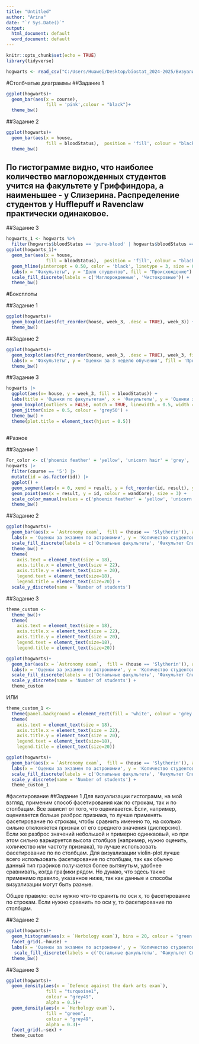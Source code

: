 ```yaml
---
title: "Untitled"
author: "Arina"
date: "`r Sys.Date()`"
output:
  html_document: default
  word_document: default
---
```


```r
knitr::opts_chunk$set(echo = TRUE)
library(tidyverse)
```

```r
hogwarts <- read_csv("C:/Users/Huawei/Desktop/biostat_2024-2025/Визуализация/data/hogwarts_2024.csv")
```
#Столбчатые диаграммы
##Задание 1
```r
ggplot(hogwarts)+
  geom_bar(aes(x = course),
               fill = 'pink',colour = "black")+ 
  theme_bw()
```
##Задание 2
```r
ggplot(hogwarts)+
  geom_bar(aes(x = house,
               fill = bloodStatus),  position = 'fill', colour = "black")+
  theme_bw()
```
## По гистограмме видно, что наиболее количество маглорожденных студентов учится на факультете у Гриффиндора, а наименьшее - у Слизерина. Распределение студентов у Hufflepuff и Ravenclaw практически одинаковое. 



##Задание 3
```r
hogwarts_1 <- hogwarts %>%
  filter(hogwarts$bloodStatus == 'pure-blood' | hogwarts$bloodStatus == 'muggle-born')
ggplot(hogwarts_1)+
  geom_bar(aes(x = house,
               fill = bloodStatus),  position = 'fill', colour = "black")+
  geom_hline(yintercept = 0.50, color = 'black', linetype = 3, size = 0.8)+
  labs(x = "Факультеты", y = "Доля студентов", fill = "Происхождение") +
  scale_fill_discrete(labels = c('Маглорожденные', 'Чистокровные')) +
  theme_bw()
```

#Боксплоты

##Задание 1
```r
ggplot(hogwarts)+
  geom_boxplot(aes(fct_reorder(house, week_3, .desc = TRUE), week_3)) +
  theme_bw()
```

##Задание 2
```r
ggplot(hogwarts)+
  geom_boxplot(aes(fct_reorder(house, week_3, .desc = TRUE), week_3, fill = bloodStatus), notch = TRUE) +
  labs(x = 'Факультеты', y = 'Оценки за 3 неделю обучения', fill = 'Происхождение')+
  theme_bw()


```

##Задание 3
```r
hogwarts |>
  ggplot(aes(x= house, y = week_3, fill = bloodStatus)) +
  labs(title = 'Оценки по факультетам', x = 'Факультеты', y = 'Оценки за 3 неделю обучения', fill = 'Происхождение') +
  geom_boxplot(outliers = FALSE, notch = TRUE, linewidth = 0.5, width = 3) +
  geom_jitter(size = 0.5, colour = 'grey50') +
  theme_bw() +
  theme(plot.title = element_text(hjust = 0.5))
  
```

#Разное

##Задание 1
```r
For_color <- c('phoenix feather' = 'yellow', 'unicorn hair' = 'grey', 'dragon heartstring' = 'red')
hogwarts |> 
  filter(course == '5') |> 
  mutate(id = as.factor(id)) |> 
  ggplot() +
  geom_segment(aes(x = 0, xend = result, y = fct_reorder(id, result), yend = id)) +
  geom_point(aes(x = result, y = id, colour = wandCore), size = 3) +
  scale_color_manual(values = c('phoenix feather' = 'yellow', 'unicorn hair' = 'grey', 'dragon heartstring' = 'red'))+
  theme_bw()
```

##Задание 2
```r
ggplot(hogwarts)+
  geom_bar(aes(x = `Astronomy exam`,  fill = (house == 'Slytherin')), alpha =0.5) +
  labs(x = 'Оценки за экзамен по астрономии', y = 'Количество студентов', fill = 'Распределение баллов по астрономии')+
  scale_fill_discrete(labels = c('Остальные факультеты', 'Факультет Слизерин')) +
  theme_bw() +
  theme(
    axis.text = element_text(size = 18),
    axis.title.x = element_text(size = 22),
    axis.title.y = element_text(size = 20),
    legend.text = element_text(size=18),
    legend.title = element_text(size=20)) +
  scale_y_discrete(name = 'Number of students') 
```

##Задание 3
```r
theme_custom <- 
  theme_bw()+
  theme(
    axis.text = element_text(size = 18),
    axis.title.x = element_text(size = 22),
    axis.title.y = element_text(size = 20),
    legend.text = element_text(size=18),
    legend.title = element_text(size=20))

ggplot(hogwarts)+
  geom_bar(aes(x = `Astronomy exam`,  fill = (house == 'Slytherin')), alpha = 0.5) +
  labs(x = 'Оценки за экзамен по астрономии', y = 'Количество студентов', fill = 'Распределение баллов по астрономии')+
  scale_fill_discrete(labels = c('Остальные факультеты', 'Факультет Слизерин')) +
  scale_y_discrete(name = 'Number of students') +
  theme_custom

```
ИЛИ

```r
theme_custom_1 <- 
  theme(panel.background = element_rect(fill = 'white', colour = 'grey')) +
  theme(
    axis.text = element_text(size = 18),
    axis.title.x = element_text(size = 22),
    axis.title.y = element_text(size = 20),
    legend.text = element_text(size=18),
    legend.title = element_text(size=20))

ggplot(hogwarts)+
  geom_bar(aes(x = `Astronomy exam`,  fill = (house == 'Slytherin')), alpha = 0.5) +
  labs(x = 'Оценки за экзамен по астрономии', y = 'Количество студентов', fill = 'Распределение баллов по астрономии')+
  scale_fill_discrete(labels = c('Остальные факультеты', 'Факультет Слизерин')) +
  scale_y_discrete(name = 'Number of students') +
  theme_custom_1
```


#фасетирование
##Задание 1
Для визуализации гистограмм, на мой взгляд, применим способ фасетирования как по строкам, так и по столбацам. Все зависит от того, что оценивается. Если, например, оценивается больше разброс признака, то лучше применять фасетирование по строкам, чтобы сравнить именнно то, на сколько сильно отклоняется признак от его среднего значения (дисперсию). Если же разброс значений небольшой и примерно одинкаовый, но при этом сильно варьируется высота столбцов (например, нужно оценить, количество или частоту признака), то лучше использовать фасетирование по по столбцам. 
Для визуализации violin-plot лучше всего использовать фасетирование по столбцам, так как обычно данный тип графиков получается более вытянутым, удобнее сравнивать, когда графики рядом. Но думаю, что здесь также применимо правило, указанное ниже, так как данные и способы визуализации могут быть разные.

Общее правило: если нужно что-то сранить по оси х, то фасетирование по строкам. Если нужно сравнить по оси у, то фасетирование по столбцам.


##Задание 2
```r
ggplot(hogwarts)+
  geom_histogram(aes(x = `Herbology exam`), bins = 20, colour = 'green', fill = 'grey') +
  facet_grid(.~house) + 
  labs(x = 'Оценки за экзамен по астрономии', y = 'Количество студентов', fill = 'Распределение баллов по астрономии')+
   scale_fill_discrete(labels = c('Остальные факультеты', 'Факультет Слизерин')) +
  theme_bw()
```

##Задание 3
```r
ggplot(hogwarts)+
  geom_density(aes(x = `Defence against the dark arts exam`), 
               fill = "turquoise1", 
               colour = "grey49", 
               alpha = 0.5)+
  geom_density(aes(x = `Herbology exam`), 
               fill = "green", 
               colour = "grey49",
               alpha = 0.3)+ 
  facet_grid(.~sex) +
  theme_custom
```


